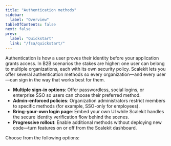 ```yaml
---
title: "Authentication methods"
sidebar:
  label: "Overview"
tableOfContents: false
next: false
prev:
  label: "Quickstart"
  link: "/fsa/quickstart/"
---
```


Authentication is how a user proves their identity before your application grants access. In B2B scenarios the stakes are higher: one user can belong to multiple organizations, each with its own security policy. Scalekit lets you offer several authentication methods so every organization—and every user—can sign in the way that works best for them.

- **Multiple sign-in options**: Offer passwordless, social logins, or enterprise SSO so users can choose their preferred method.
- **Admin-enforced policies**: Organization administrators restrict members to specific methods (for example, SSO-only for employees).
- **Bring-your-own login page**: Embed your own UI while Scalekit handles the secure identity verification flow behind the scenes.
- **Progressive rollout**: Enable additional methods without deploying new code—turn features on or off from the Scalekit dashboard.

Choose from the following options:

<CardGrid>

  <LinkCard
    title="Passwordless"
    href="/fsa/guides/passwordless/"
    description="Users sign in using verification code (OTP) or a secure magic link sent to their email."
  />

  <LinkCard
    title="Social logins"
    href="/fsa/guides/social-logins/"
    description="Users sign in using their existing accounts from popular social media platforms like Google or GitHub."
  />
  <LinkCard
    title="Enterprise SSO"
    href="/fsa/guides/enterprise-sso/"
    description="Users sign in with their organization's Single Sign-On (SSO) credentials."
  />

</CardGrid>